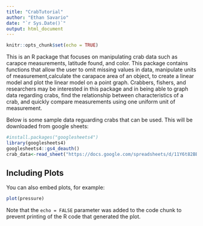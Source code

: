```yaml
---
title: "CrabTutorial"
author: "Ethan Savario"
date: "`r Sys.Date()`"
output: html_document
---
```


```r
knitr::opts_chunk$set(echo = TRUE)
```

This is an R package that focuses on manipulating crab data such as carapce measurements,
latitude found, and color. This package contains functions that allow the user to omit missing values in data, manipulate units of measurement,calculate the carapace area of an object, to create a linear model and plot the linear model on a point graph. 
Crabbers, fishers, and researchers may be interested in this package and in being able to 
graph data regarding crabs, find the relationship between characteristics of a 
crab, and quickly compare measurements using one uniform unit of measurement.

Below is some sample data reguarding crabs that can be used. This will be downloaded from google sheets:

```r
#install.packages("googlesheets4")
library(googlesheets4)
googlesheets4::gs4_deauth()
crab_data<-read_sheet("https://docs.google.com/spreadsheets/d/11Y6t82BBL3vbL5yCoX7OsbPcvVO4UWc6VrOQDqKOnBI/edit?usp=sharing")
```

## Including Plots

You can also embed plots, for example:

```r
plot(pressure)
```

Note that the `echo = FALSE` parameter was added to the code chunk to prevent printing of the R code that generated the plot.
